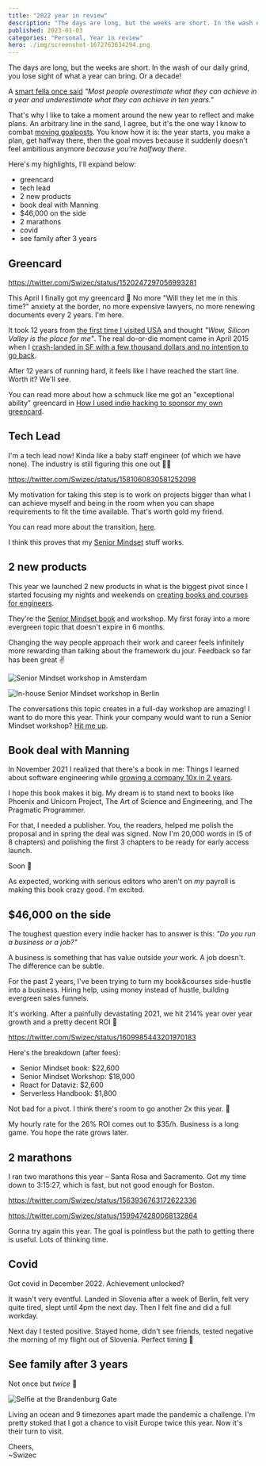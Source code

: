 ```yaml
---
title: "2022 year in review"
description: "The days are long, but the weeks are short. In the wash of our daily grind, you lose sight of what a year can bring. Or a decade!  I like to take a moment around the new year to reflect and make plans"
published: 2023-01-03
categories: "Personal, Year in review"
hero: ./img/screenshot-1672763634294.png
---
```


The days are long, but the weeks are short. In the wash of our daily grind, you lose sight of what a year can bring. Or a decade!

A [smart fella once said](https://fs.blog/gates-law/) _"Most people overestimate what they can achieve in a year and underestimate what they can achieve in ten years."_

That's why I like to take a moment around the new year to reflect and make plans. An arbitrary line in the sand, I agree, but it's the one way I know to combat [moving goalposts](https://en.wikipedia.org/wiki/Moving_the_goalposts). You know how it is: the year starts, you make a plan, get halfway there, then the goal moves because it suddenly doesn't feel ambitious anymore _because you're halfway there_.

Here's my highlights, I'll expand below:

- greencard
- tech lead
- 2 new products
- book deal with Manning
- $46,000 on the side
- 2 marathons
- covid
- see family after 3 years

## Greencard

https://twitter.com/Swizec/status/1520247297056993281

This April I finally got my greencard 🥳 No more "Will they let me in this time?" anxiety at the border, no more expensive lawyers, no more renewing documents every 2 years. I'm here.

It took 12 years from [the first time I visited USA](https://swizec.com/blog/some-general-impressions-of-the-us/) and thought _"Wow, Silicon Valley is the place for me"_. The real do-or-die moment came in April 2015 when I [crash-landed in SF with a few thousand dollars and no intention to go back](https://swizec.com/blog/temporarily-homeless-a-story-in-one-dumb-move/).

After 12 years of running hard, it feels like I have reached the start line. Worth it? We'll see.

You can read more about how a schmuck like me got an "exceptional ability" greencard in [How I used indie hacking to sponsor my own greencard](https://swizec.com/blog/how-i-used-indie-hacking-to-sponsor-my-own-greencard/).

## Tech Lead

I'm a tech lead now! Kinda like a baby staff engineer (of which we have none). The industry is still figuring this one out 🤷‍♀️

https://twitter.com/Swizec/status/1581060830581252098

My motivation for taking this step is to work on projects bigger than what I can achieve myself and being in the room when you can shape requirements to fit the time available. That's worth gold my friend.

You can read more about the transition, [here](https://swizec.com/blog/on-becoming-tech-lead/).

I think this proves that my [Senior Mindset](https://seniormindset.com) stuff works.

## 2 new products

This year we launched 2 new products in what is the biggest pivot since I started focusing my nights and weekends on [creating books and courses for engineers](https://swizec.com/blog/5-years-of-books-and-courses-or-how-i-made-dollar369000-on-the-side/).

They're the [Senior Mindset book](https://seniormindset.com) and workshop. My first foray into a more evergreen topic that doesn't expire in 6 months.

Changing the way people approach their work and career feels infinitely more rewarding than talking about the framework du jour. Feedback so far has been great ✌️

![Senior Mindset workshop in Amsterdam](./img/Senior-Mindset-workshop-in-Amsterdamgb21hi.jpeg)

![In-house Senior Mindset workshop in Berlin](./img/In-house-Senior-Mindset-workshop-in-Berlinc6j9gb.jpeg)

The conversations this topic creates in a full-day workshop are amazing! I want to do more this year. Think your company would want to run a Senior Mindset workshop? [Hit me up](mailto:swizec@swizec?subject=Senior%20Mindset%20Workshop).

## Book deal with Manning

In November 2021 I realized that there's a book in me: Things I learned about software engineering while [growing a company 10x in 2 years](https://swizec.com/blog/how-to-rewrite-your-app-while-growing-to-a-dollar100000000-series-b/).

I hope this book makes it big. My dream is to stand next to books like Phoenix and Unicorn Project, The Art of Science and Engineering, and The Pragmatic Programmer.

For that, I needed a publisher. You, the readers, helped me polish the proposal and in spring the deal was signed. Now I'm 20,000 words in (5 of 8 chapters) and polishing the first 3 chapters to be ready for early access launch.

Soon 🤞

As expected, working with serious editors who aren't on _my_ payroll is making this book crazy good. I'm excited.

## $46,000 on the side

The toughest question every indie hacker has to answer is this: _"Do you run a business or a job?"_

A business is something that has value outside _your_ work. A job doesn't. The difference can be subtle.

For the past 2 years, I've been trying to turn my book&courses side-hustle into a business. Hiring help, using money instead of hustle, building evergreen sales funnels.

It's working. After a painfully devastating 2021, we hit 214% year over year growth and a pretty decent ROI 🥳

https://twitter.com/Swizec/status/1609985443201970183

Here's the breakdown (after fees):

- Senior Mindset book: $22,600
- Senior Mindset Workshop: $18,000
- React for Dataviz: $2,600
- Serverless Handbook: $1,800

Not bad for a pivot. I think there's room to go another 2x this year. 🤞

My hourly rate for the 26% ROI comes out to $35/h. Business is a long game. You hope the rate grows later.

## 2 marathons

I ran two marathons this year – Santa Rosa and Sacramento. Got my time down to 3:15:27, which is fast, but not good enough for Boston.

https://twitter.com/Swizec/status/1563936763172622336

https://twitter.com/Swizec/status/1599474280068132864

Gonna try again this year. The goal is pointless but the path to getting there is useful. Lots of thinking time.

## Covid

Got covid in December 2022. Achievement unlocked?

It wasn't very eventful. Landed in Slovenia after a week of Berlin, felt very quite tired, slept until 4pm the next day. Then I felt fine and did a full workday.

Next day I tested positive. Stayed home, didn't see friends, tested negative the morning of my flight out of Slovenia. Perfect timing 🫠

## See family after 3 years

Not once but _twice_ 🥰

![Selfie at the Brandenburg Gate](./img/Selfie-at-the-Brandenburg-Gate684fac.jpeg)

Living an ocean and 9 timezones apart made the pandemic a challenge. I'm pretty stoked that I got a chance to visit Europe twice this year. Now it's their turn to visit.

Cheers,<br/>
~Swizec
